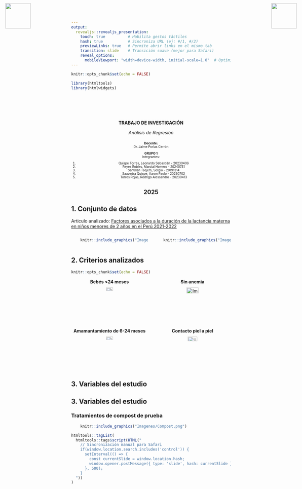 ---
output:
  revealjs::revealjs_presentation:
    touch: true          # Habilita gestos táctiles
    hash: true           # Sincroniza URL (ej: #/1, #/2)
    previewLinks: true   # Permite abrir links en el mismo tab
    transition: slide    # Transición suave (mejor para Safari)
    reveal_options:
      mobileViewport: "width=device-width, initial-scale=1.0"  # Optimiza para móviles
---
```{r caratula, include=FALSE}
knitr::opts_chunk$set(echo = FALSE)
```

```{r packages, echo=FALSE}
library(htmltools)
library(htmlwidgets)
```

## <img src="Imagenes/Unalm_logo.png" style="position: absolute; left: 20px; top: 10px; height: 80px;"> 
<img src="Imagenes/logofacu.jpeg" style="position: absolute; right: 20px; top: 10px; height: 80px;">

<div style="text-align: center; padding-top: 50px;">

**TRABAJO DE INVESTIGACIÓN**

*Análisis de Regresión*  

</div>

<div style="text-align: center; font-size: 0.7em; margin-top: 20px;">

**Docente:**  
Dr. Jaime Porlas Cerrón  

**GRUPO 1**  
Integrantes: 

1. Quispe Torres, Leonardo Sebastián - 20230406  
2. Reyes Robles, Marcial Homero - 20240731  
3. Santillan Tsejem, Sergio - 20191314  
4. Saavedra Quispe, Aaron Paolo - 20230702  
5. Torres Rojas, Rodrigo Alessandro - 20230413  

</div>

<div style="text-align: center; font-size: 1.3em; margin-top: 30px; font-weight: bold;">
2025
</div>

## 1. Conjunto de datos

Articulo analizado: [Factores asociados a la duración de la lactancia materna en niños menores de 2 años en el Perú 2021-2022](https://scielo.iics.una.py//scielo.php?script=sci_arttext&pid=S2521-22812024000200213&lang=es#f3)

::::: {style="display: flex; justify-content: space-between;"}
::: {style="width: 48%;"}
```{r, out.width="100%", echo=FALSE}
    knitr::include_graphics("Imagenes/ENDES.png")
```
:::

::: {style="width: 48%;"}
```{r, out.width="80%", echo=FALSE}
    knitr::include_graphics("Imagenes/INEI.png")
```
:::
:::::

## 2. Criterios analizados

```{r setup, include=FALSE}
knitr::opts_chunk$set(echo = FALSE)

```

<style> .image-grid { display: grid; grid-template-columns: repeat(2, 1fr); gap: 20px; text-align: center; } .image-container { margin-bottom: 20px; } .image-title { font-weight: bold; margin-bottom: 10px; } </style><div class="image-grid"> <!-- Fila 1 --> <div class="image-container"> <div class="image-title">Bebés <24 meses </div> <img src="Imagenes/bebe.png" alt="Imagen 1" width="30%"> </div> <div class="image-container"> <div class="image-title">Sin anemia </div> <img src="Imagenes/anemia.png" alt="Imagen 2" width="40%"> </div> <!-- Fila 2 --> <div class="image-container"> <div class="image-title">Amamantamiento de 6-24 meses</div> <img src="Imagenes/amamantamiento.png" alt="Imagen 3" width="30%"> </div> <div class="image-container"> <div class="image-title">Contacto piel a piel</div> <img src="Imagenes/pielpiel.webp" alt="Imagen 4" width="35%"> </div></div>

## 3. Variables del estudio 




## 3. Variables del estudio
### Tratamientos de compost de prueba
```{r trat, out.width="100%", echo=FALSE}
    knitr::include_graphics("Imagenes/Compost.png")
```

```{r sync-safari, echo=FALSE}
htmltools::tagList(
  htmltools::tags$script(HTML("
    // Sincronización manual para Safari
    if(window.location.search.includes('control')) {
      setInterval(() => {
        const currentSlide = window.location.hash;
        window.opener.postMessage({ type: 'slide', hash: currentSlide }, '*');
      }, 500);
    }
  "))
)
```